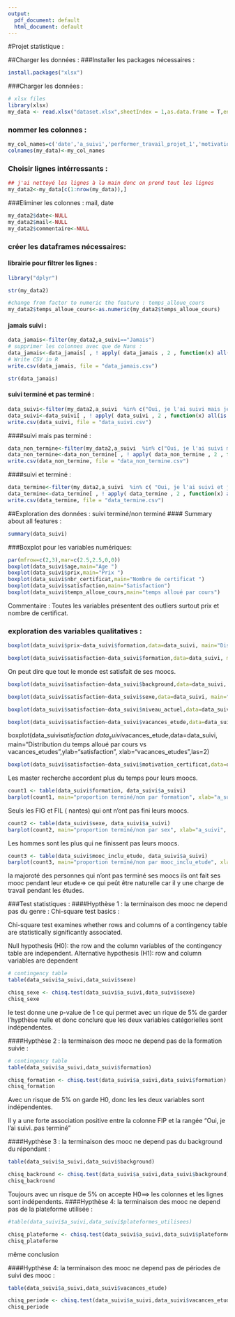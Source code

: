 ```yaml
---
output:
  pdf_document: default
  html_document: default
---
```

#Projet statistique :

##Charger les données :
###Installer les packages nécessaires :
```r
install.packages("xlsx")

```
###Charger les données :
```r
# xlsx files
library(xlsx)
my_data <- read.xlsx("dataset.xlsx",sheetIndex = 1,as.data.frame = T,encoding = 'UTF-8')

```
### nommer les colonnes :
```r
my_col_names=c('date','a_suivi','performer_travail_projet_1','motivation_certificat_1','trouver_emploi_1','mooc_inclu_etude_1','edt_chargee_1','plateformes_connues','aide_financiere_1','prix_1','outils_exercices_1','sciences_donnees_1','informatique_1','sciences_physiques_1','business_1','arts_1','langues_1','sciences_sociales_1','performer_travail_projet','motivation_certificat','trouver_emploi','nbr_certificat','satisfait_gestion_temps','objectifs_atteints','satisfaction','vacances_etude','temps_alloue_cours','mooc_inclu_etude','edt_chargee','plateformes_utilisees','videos_cours','transcription','diapositives_cours','forum_discussion','examens_exercices','accompagnement_pedagogique','aides_financiere','prix','outils_exercice','sciences_donnees','informatique','sciences_physiques','business','arts','langues','sciences_sociales','sexe','pays','age','est_etudiant','niveau_actuel','formation','background','mail','commentaire')
colnames(my_data)<-my_col_names
```
### Choisir lignes intérressants :
```r
## j'ai nettoyé les lignes à la main donc on prend tout les lignes
my_data2<-my_data[c(1:nrow(my_data)),]

```

###Eliminer les colonnes : mail, date 
```r
my_data2$date<-NULL
my_data2$mail<-NULL
my_data2$commentaire<-NULL
```
### créer les  dataframes nécessaires: 
#### librairie pour filtrer les lignes :
```r
library("dplyr")
```
```r
str(my_data2)

```
```r
#change from factor to numeric the feature : temps_alloue_cours
my_data2$temps_alloue_cours<-as.numeric(my_data2$temps_alloue_cours)
```

#### jamais suivi :
```r
data_jamais<-filter(my_data2,a_suivi=="Jamais")
# supprimer les colonnes avec que de Nans :
data_jamais<-data_jamais[ , ! apply( data_jamais , 2 , function(x) all(is.na(x)) ) ]
# Write CSV in R
write.csv(data_jamais, file = "data_jamais.csv")
```

```r
str(data_jamais)
```


#### suivi terminé et pas terminé :
```r
data_suivi<-filter(my_data2,a_suivi  %in% c("Oui, je l'ai suivi mais je ne l'ai pas terminé", "Oui, je l'ai suivi et j'ai réussi" ))
data_suivi<-data_suivi[ , ! apply( data_suivi , 2 , function(x) all(is.na(x)) ) ]
write.csv(data_suivi, file = "data_suivi.csv")

```

####suivi mais pas terminé :
```r
data_non_termine<-filter(my_data2,a_suivi  %in% c("Oui, je l'ai suivi mais je ne l'ai pas terminé"))
data_non_termine<-data_non_termine[ , ! apply( data_non_termine , 2 , function(x) all(is.na(x)) ) ]
write.csv(data_non_termine, file = "data_non_termine.csv")

```

####suivi et terminé :
```r
data_termine<-filter(my_data2,a_suivi  %in% c( "Oui, je l'ai suivi et j'ai réussi" ))
data_termine<-data_termine[ , ! apply( data_termine , 2 , function(x) all(is.na(x)) ) ]
write.csv(data_termine, file = "data_termine.csv")

```
##Exploration des données : suivi terminé/non terminé
#### Summary about all features :
```r

summary(data_suivi)
```


###Boxplot pour les variables numériques: 
```r
par(mfrow=c(2,3),mar=c(2.5,2.5,0,0))
boxplot(data_suivi$age,main="Age ")
boxplot(data_suivi$prix,main="Prix ")
boxplot(data_suivi$nbr_certificat,main="Nombre de certificat ")
boxplot(data_suivi$satisfaction,main="Satisfaction")
boxplot(data_suivi$temps_alloue_cours,main="temps alloué par cours")
```
Commentaire : Toutes les variables présentent des outliers surtout prix et nombre de certificat.


### exploration des variables qualitatives :
```r
boxplot(data_suivi$prix~data_suivi$formation,data=data_suivi, main="Distribution des prix vs formation",ylab="valeurs des prix", xlab="formation suivie",las=2)
```



```r
boxplot(data_suivi$satisfaction~data_suivi$formation,data=data_suivi, main="Distribution de la satisfaction vs formation",ylab="satisfaction", xlab="formation suivie",las=2)
```
On peut dire que tout le monde est satisfait de ses moocs.
```r
boxplot(data_suivi$satisfaction~data_suivi$background,data=data_suivi, main="Distribution de la satisfaction vs background",ylab="satisfaction", xlab="background",las=2)
```
```r
boxplot(data_suivi$satisfaction~data_suivi$sexe,data=data_suivi, main="Distribution de la satisfaction vs background",ylab="satisfaction", xlab="sexe",las=2)
```
```r
boxplot(data_suivi$satisfaction~data_suivi$niveau_actuel,data=data_suivi, main="Distribution de la satisfaction vs niveau actuel",ylab="satisfaction", xlab="niveau actuel",las=2)
```
```r
boxplot(data_suivi$satisfaction~data_suivi$vacances_etude,data=data_suivi, main="Distribution du temps alloué par cours vs vacances_etudes",ylab="satisfaction", xlab="vacances_etudes",las=2)
```
boxplot(data_suivi$satisfaction~data_suivi$vacances_etude,data=data_suivi, main="Distribution du temps alloué par cours vs vacances_etudes",ylab="satisfaction", xlab="vacances_etudes",las=2)

```r
boxplot(data_suivi$satisfaction~data_suivi$motivation_certificat,data=data_suivi, main="Distribution du temps alloué par cours vs motivation certificat",ylab="satisfaction", xlab="motivation certificat",las=2)
```
Les master recherche accordent plus du temps pour leurs moocs. 

```r
count1 <- table(data_suivi$formation, data_suivi$a_suivi)
barplot(count1, main="proportion terminé/non par formation", xlab="a_suivi", col=c("blue","red","black","white","yellow","orange"),las=2,legend.text = T,args.legend=list(x = "topleft"))
```
Seuls les FIG et FIL ( nantes) qui ont n'ont pas fini leurs moocs.

```r
count2 <- table(data_suivi$sexe, data_suivi$a_suivi)
barplot(count2, main="proportion terminé/non par sex", xlab="a_suivi", col=c("blue","red"),legend = rownames(count2),las=2)
```
Les hommes sont les plus qui ne finissent pas leurs moocs.

```r
count3 <- table(data_suivi$mooc_inclu_etude, data_suivi$a_suivi)
barplot(count3, main="proportion terminé/non par mooc_inclu_etude", xlab="a_suivi", col=c("blue","red"),legend = rownames(count3),las=2)
```
la majoroté des personnes qui n'ont pas terminé ses moocs ils ont fait ses mooc pendant leur etude=> ce qui peût être naturelle car il y une charge de travail pendant les études.

###Test statistiques :
####Hypthèse 1 : la terminaison des mooc ne depend pas du genre :
Chi-square test basics :

Chi-square test examines whether rows and columns of a contingency table are statistically significantly associated.

Null hypothesis (H0): the row and the column variables of the contingency table are independent.
Alternative hypothesis (H1): row and column variables are dependent

```r
# contingency table
table(data_suivi$a_suivi,data_suivi$sexe)
```
```r
chisq_sexe <- chisq.test(data_suivi$a_suivi,data_suivi$sexe)
chisq_sexe
```
le test donne une p-value de 1 ce qui permet avec un rique de 5% de garder l'hypthèse nulle et donc conclure que les deux variables catégorielles sont  indépendentes.


####Hypthèse 2 : la terminaison des mooc ne depend pas de la formation suivie :
```r
# contingency table
table(data_suivi$a_suivi,data_suivi$formation)
```
```r
chisq_formation <- chisq.test(data_suivi$a_suivi,data_suivi$formation)
chisq_formation
```
Avec un risque de 5% on garde H0, donc les les deux variables  sont  indépendentes.




Il y a une forte association positive entre la colonne FIP et la rangée "Oui, je l'ai suivi..pas terminé"



####Hypthèse 3 : la terminaison des mooc ne depend pas du background du répondant :

```r
table(data_suivi$a_suivi,data_suivi$background)
```

```r
chisq_backround <- chisq.test(data_suivi$a_suivi,data_suivi$background)
chisq_backround
```

Toujours avec un risque de 5% on accepte H0==> les colonnes et les lignes sont indépendents.
####Hypthèse 4: la terminaison des mooc ne depend pas de la plateforme utilisée :

```r
#table(data_suivi$a_suivi,data_suivi$plateformes_utilisees)
```
```r
chisq_plateforme <- chisq.test(data_suivi$a_suivi,data_suivi$plateformes_utilisees)
chisq_plateforme
```
même conclusion



####Hypthèse 4: la terminaison des mooc ne depend pas de périodes de suivi des mooc :


```r
table(data_suivi$a_suivi,data_suivi$vacances_etude)
```


```r
chisq_periode <- chisq.test(data_suivi$a_suivi,data_suivi$vacances_etude)
chisq_periode
```

























